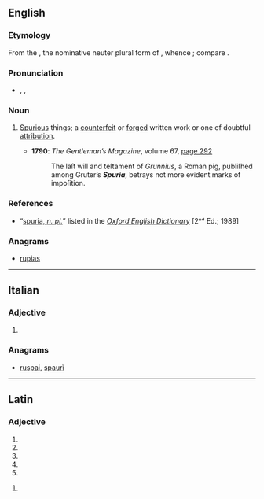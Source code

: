 ==English==

===Etymology===
From the {{etyl|la|en}} {{term|spuria|lang=la}}, the nominative neuter plural form of {{term|spurius|lang=la}}, whence {{term|spurious|lang=en}}; compare {{term|trivia|lang=en}}.

===Pronunciation===
* {{a|RP}} {{enPR|spyo͝oəʹrĭə}}, {{IPA|/ˈspjʊəɹɪə/}}, {{SAMPA|/"spjU@r\I@/}}

===Noun===
{{infl|en|noun|g=p|plural only}}

# {{plurale tantum}} [[spurious|Spurious]] things; {{non-gloss definition|especially,}} a [[counterfeit]] or [[forged]] written work or one of doubtful [[attribution]].
#* '''1790''': ''The Gentleman’s Magazine'', volume 67, <span class="plainlinks">[http://books.google.co.uk/books?id=PV7PAAAAMAAJ&pg=PA292&dq=spuria&hl=en&ei=NQNxTM7fHIqo4AbmjvneCA&sa=X&oi=book_result&ct=result&resnum=13&ved=0CHAQ6AEwDA#v=onepage&q=spuria&f=false page 292]</span>
#*: The laſt will and teſtament of ''Grunnius'', a Roman pig, publiſhed among Gruter’s '''''Spuria''''', betrays not more evident marks of impoſition.

===References===
* “<span class="plainlinks">[http://dictionary.oed.com/cgi/entry/50234921 spuria, ''n. pl.'']</span>” listed in the ''[[w:Oxford English Dictionary|Oxford English Dictionary]]'' [2ⁿᵈ Ed.; 1989]

===Anagrams===
* [[rupias#English|rupias]]

----

==Italian==

===Adjective===
{{infl|it|adjective form|g=f}}

# {{feminine of|spurio|lang=it}}

===Anagrams===
* [[ruspai#Italian|ruspai]], [[spaurì#Italian|spaurì]]

----
==Latin==

===Adjective===
{{la-adj-form|spuria}}

# {{inflection of|spurius|spurius|nom|f|s|lang=la}}
# {{inflection of|spurius|spurius|nom|n|p|lang=la}}
# {{inflection of|spurius|spurius|acc|n|p|lang=la}}
# {{inflection of|spurius|spurius|voc|f|s|lang=la}}
# {{inflection of|spurius|spurius|voc|n|p|lang=la}}

{{la-adj-form|spuriā}}

# {{inflection of|spurius|spurius|abl|f|s|lang=la}}
{{count page|[[Wiktionary:Page count]]}}
{{rfc-auto}}